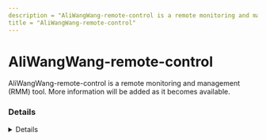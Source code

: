 ```yaml
---
description = "AliWangWang-remote-control is a remote monitoring and management (RMM) tool. More information will be added as it becomes available."
title = "AliWangWang-remote-control"
---
```




# AliWangWang-remote-control

AliWangWang-remote-control is a remote monitoring and management (RMM) tool. More information will be added as it becomes available.

### Details
<Details author={""}
         category={""}
         created={""}
         website={""}
         lastModified={"2-7-2024"}
         privileges={""}
         free={ false }
         verification={ false }
/>

#### Installation Paths
<Card code={ ["alitask.exe"] }/>





### Forensic Artifacts




#### Network Artifacts
<EuiSpacer size="xl"/>
<NetworkArtifactsTable data={ [{"Description": "Known remote domains", "Domains": ["wangwang.taobao.com"], "Ports": []}] }/>




### Detections
- Detects potential network activity of AliWangWang-remote-control RMM tool
  - [Sigma Rule](https://github.com/magicsword-io/LOLRMM/blob/main/detections/sigma/aliwangwang-remote-control_network_sigma.yml)
- Detects potential processes activity of AliWangWang-remote-control RMM tool
  - [Sigma Rule](https://github.com/magicsword-io/LOLRMM/blob/main/detections/sigma/aliwangwang-remote-control_processes_sigma.yml)

### References
- [https://github.com/KKomarov/AliWangWangEng/blob/master/chs.locale](https://github.com/KKomarov/AliWangWangEng/blob/master/chs.locale)

